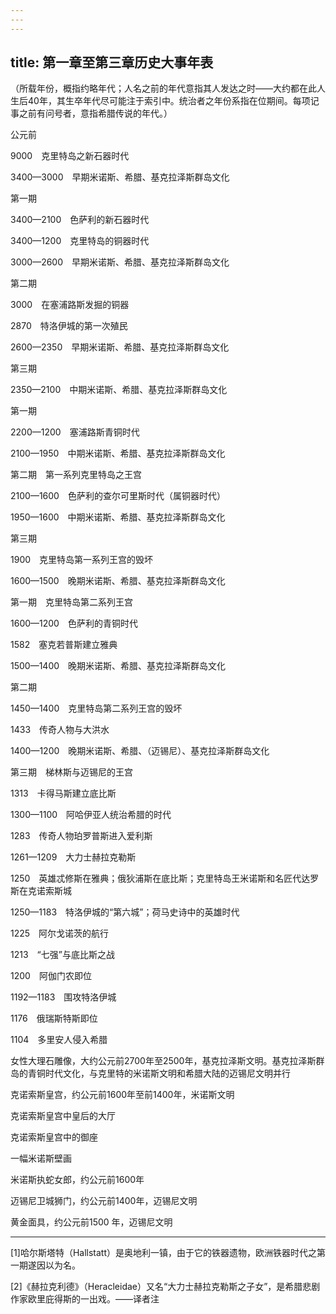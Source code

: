```yaml
---
---
---
```

title: 第一章至第三章历史大事年表
---




（所载年份，概指约略年代；人名之前的年代意指其人发达之时——大约都在此人生后40年，其生卒年代尽可能注于索引中。统治者之年份系指在位期间。每项记事之前有问号者，意指希腊传说的年代。）



公元前

9000　克里特岛之新石器时代

3400—3000　早期米诺斯、希腊、基克拉泽斯群岛文化

第一期

3400—2100　色萨利的新石器时代

3400—1200　克里特岛的铜器时代

3000—2600　早期米诺斯、希腊、基克拉泽斯群岛文化

第二期

3000　在塞浦路斯发掘的铜器

2870　特洛伊城的第一次殖民

2600—2350　早期米诺斯、希腊、基克拉泽斯群岛文化

第三期

2350—2100　中期米诺斯、希腊、基克拉泽斯群岛文化

第一期

2200—1200　塞浦路斯青铜时代

2100—1950　中期米诺斯、希腊、基克拉泽斯群岛文化

第二期　第一系列克里特岛之王宫

2100—1600　色萨利的查尔可里斯时代（属铜器时代）

1950—1600　中期米诺斯、希腊、基克拉泽斯群岛文化

第三期

1900　克里特岛第一系列王宫的毁坏

1600—1500　晚期米诺斯、希腊、基克拉泽斯群岛文化

第一期　克里特岛第二系列王宫

1600—1200　色萨利的青铜时代

1582　塞克若普斯建立雅典

1500—1400　晚期米诺斯、希腊、基克拉泽斯群岛文化

第二期

1450—1400　克里特岛第二系列王宫的毁坏

1433　传奇人物与大洪水

1400—1200　晚期米诺斯、希腊、（迈锡尼）、基克拉泽斯群岛文化

第三期　梯林斯与迈锡尼的王宫

1313　卡得马斯建立底比斯

1300—1100　阿哈伊亚人统治希腊的时代

1283　传奇人物珀罗普斯进入爱利斯

1261—1209　大力士赫拉克勒斯

1250　英雄忒修斯在雅典；俄狄浦斯在底比斯；克里特岛王米诺斯和名匠代达罗斯在克诺索斯城

1250—1183　特洛伊城的“第六城”；荷马史诗中的英雄时代

1225　阿尔戈诺茨的航行

1213　“七强”与底比斯之战

1200　阿伽门农即位

1192—1183　围攻特洛伊城

1176　俄瑞斯特斯即位

1104　多里安人侵入希腊



女性大理石雕像，大约公元前2700年至2500年，基克拉泽斯文明。基克拉泽斯群岛的青铜时代文化，与克里特的米诺斯文明和希腊大陆的迈锡尼文明并行



克诺索斯皇宫，约公元前1600年至前1400年，米诺斯文明



克诺索斯皇宫中皇后的大厅



克诺索斯皇宫中的御座



一幅米诺斯壁画



米诺斯执蛇女郎，约公元前1600年



迈锡尼卫城狮门，约公元前1400年，迈锡尼文明



黄金面具，约公元前1500 年，迈锡尼文明



* * *



[1]哈尔斯塔特（Hallstatt）是奥地利一镇，由于它的铁器遗物，欧洲铁器时代之第一期遂因以为名。

[2]《赫拉克利德》（Heracleidae）又名“大力士赫拉克勒斯之子女”，是希腊悲剧作家欧里庇得斯的一出戏。——译者注